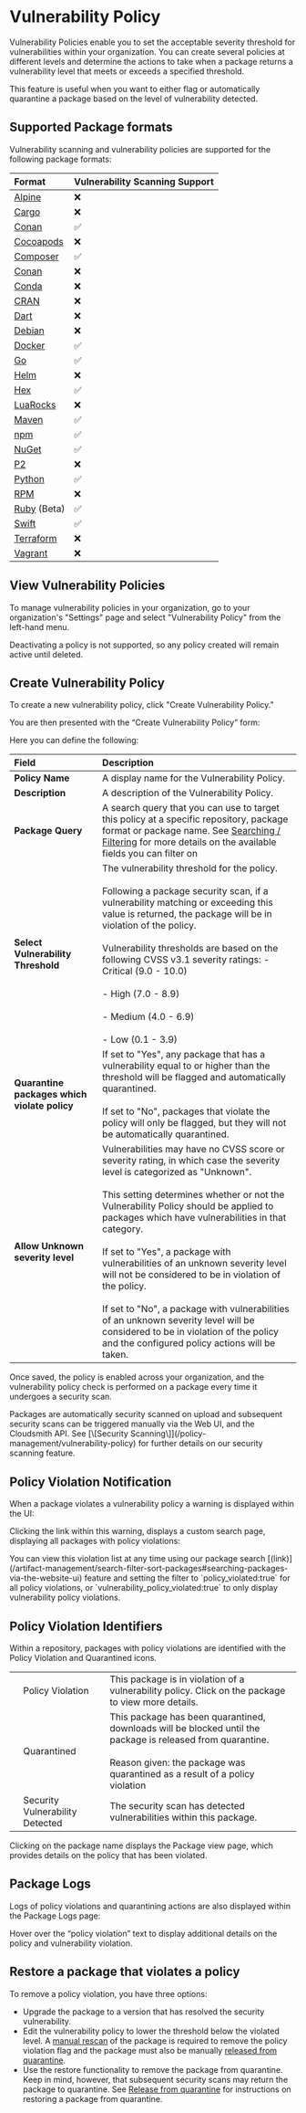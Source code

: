 

# Vulnerability Policy
Vulnerability Policies enable you to set the acceptable severity threshold for vulnerabilities within your organization. You can create several policies at different levels and determine the actions to take when a package returns a vulnerability level that meets or exceeds a specified threshold.

This feature is useful when you want to either flag or automatically quarantine a package based on the level of vulnerability detected.

## Supported Package formats

Vulnerability scanning and vulnerability policies are supported for the following package formats:

|Format|Vulnerability Scanning Support|
|:---|:---|
|[Alpine](/formats/alpine-repository)|❌|
|[Cargo](/formats/cargo-registry)|❌|
|[Conan](/formats/conan-repository)|✅|
|[Cocoapods](/formats/cocoapods-repository)|❌|
|[Composer](/formats/composer-repository)|✅|
|[Conan](/formats/conan-repository)|❌|
|[Conda](/formats/conda-repository)|❌|
|[CRAN](/formats/cran-repository)|❌|
|[Dart](/formats/dart-repository)|❌|
|[Debian](/formats/debian-repository)|❌|
|[Docker](/formats/docker-registry)|✅|
|[Go](/formats/go-registry)|✅|
|[Helm](/formats/helm-chart-repository)|❌|
|[Hex](/formats/hex-repository)|✅|
|[LuaRocks](/formats/luarocks-repository)|❌|
|[Maven](/formats/maven-repository)|✅|
|[npm](/formats/npm-registry)|✅|
|[NuGet](/formats/nuget-feed)|✅|
|[P2](/formats/p2-repository)|❌|
|[Python](/formats/python-repository)|✅|
|[RPM](/formats/redhat-repository)|❌|
|[Ruby](/formats/ruby-repository) (Beta)|✅|
|[Swift](/formats/swift-registry)|✅|
|[Terraform](/formats/terraform-modules-repository)|❌|
|[Vagrant](/formats/vagrant-repository)|❌|

## View Vulnerability Policies

To manage vulnerability policies in your organization, go to your organization's "Settings" page and select "Vulnerability Policy" from the left-hand menu.

<Note variant="warning">
  Deactivating a policy is not supported, so any policy created will remain active until deleted.
</Note>

<BlockImage src={img0115153_Viewing_policies} alt="View Vulnerability Policies"></BlockImage>

## Create Vulnerability Policy

To create a new vulnerability policy, click "Create Vulnerability Policy."

<BlockImage src={imga85584d_create_policy} alt="Create Vulnerability Policy Button"></BlockImage>

You are then presented with the “Create Vulnerability Policy” form:

<BlockImage src={imge979005_Screenshot_2024_02_01_at_17_09_55} alt="Create Vulnerability Policy Form"></BlockImage>

Here you can define the following:

|Field|Description|
|:---|:---|
|**Policy Name**|A display name for the Vulnerability Policy.|
|**Description**|A description of the Vulnerability Policy.|
|**Package Query**|A search query that you can use to target this policy at a specific repository, package format or package name. See [Searching / Filtering](/artifact-management/search-filter-sort-packages) for more details on the available fields you can filter on|
|**Select Vulnerability Threshold**|The vulnerability threshold for the policy.<br /><br />Following a package security scan, if a vulnerability matching or exceeding this value is returned, the package will be in violation of the policy.  <br /><br />Vulnerability thresholds are based on the following CVSS v3.1 severity ratings:  - Critical (9.0 - 10.0)  <br /><br />- High (7.0 - 8.9)  <br /><br />- Medium (4.0 - 6.9)  <br /><br />- Low (0.1 - 3.9)|<br /><br />
|**Quarantine packages which violate policy**|If set to "Yes", any package that has a vulnerability equal to or higher than the threshold will be flagged and automatically quarantined.<br /><br />If set to "No", packages that violate the policy will only be flagged, but they will not be automatically quarantined.|
|**Allow Unknown severity level**|Vulnerabilities may have no CVSS score or severity rating, in which case the severity level is categorized as "Unknown".<br /><br />This setting determines whether or not the Vulnerability Policy should be applied to packages which have vulnerabilities in that category.<br /><br />If set to "Yes", a package with vulnerabilities of an unknown severity level will not be considered to be in violation of the policy. <br /><br />If set to "No", a package with vulnerabilities of an unknown severity level will be considered to be in violation of the policy and the configured policy actions will be taken.|

Once saved, the policy is enabled across your organization, and the vulnerability policy check is performed on a package every time it undergoes a security scan. 

<Note variant="note">
  Packages are automatically security scanned on upload and subsequent security scans can be triggered manually via the Web UI, and the Cloudsmith API. See [\[Security Scanning\]](/policy-management/vulnerability-policy) for further details on our security scanning feature.
</Note>

## Policy Violation Notification

When a package violates a vulnerability policy a warning is displayed within the UI:

<BlockImage src={img81b95d6_warning} alt="Vulnerability Violation Warning"></BlockImage>

Clicking the link within this warning, displays a custom search page, displaying all packages with policy violations:

<BlockImage src={img9a9a789_violated_search} alt="Policy Violation List"></BlockImage>

<Note variant="note">
  You can view this violation list at any time using our package search [(link)](/artifact-management/search-filter-sort-packages#searching-packages-via-the-website-ui) feature and setting the filter to `policy_violated:true` for all policy violations, or `vulnerability_policy_violated:true` to only display vulnerability policy violations.
</Note>

## Policy Violation Identifiers

Within a repository, packages with policy violations are identified with the Policy Violation and Quarantined icons. 

<BlockImage src={img1063680_identifiers} alt="Policy Violation Indicators"></BlockImage>

||||
|:---|:---|:---|
|<BlockImage src={imga351636_red_flag} alt=""></BlockImage>|Policy Violation|This package is in violation of a vulnerability policy. Click on the package to view more details.|
|<BlockImage src={imga40d9a3_quarantine_icon} alt=""></BlockImage>|Quarantined|This package has been quarantined, downloads will be blocked until the package is released from quarantine.<br /><br />Reason given: the package was quarantined as a result of a policy violation|
|<BlockImage src={imge92a797_security_error} alt=""></BlockImage>|Security Vulnerability Detected|The security scan has detected vulnerabilities within this package.|

Clicking on the package name displays the Package view page, which provides details on the policy that has been violated. 

<BlockImage src={imge60d98f_notification} alt=""></BlockImage>

## Package Logs

Logs of policy violations and quarantining actions are also displayed within the Package Logs page: 

<Note variant="note">
  Hover over the “policy violation” text to display additional details on the policy and vulnerability violation.
</Note>

<BlockImage src={img93248c2_package_logs} alt=""></BlockImage>

## Restore a package that violates a policy

To remove a policy violation, you have three options: 

- Upgrade the package to a version that has resolved the security vulnerability. 
- Edit the vulnerability policy to lower the threshold below the violated level. A [manual rescan](/supply-chain-security/vulnerability-scanning#additional-security-scans-via-the-cloudsmith-web-ui) of the package is required to remove the policy violation flag and the package must also be manually [released from quarantine](/artifact-management/package-quarantine#release-from-quarantine).
- Use the restore functionality to remove the package from quarantine. Keep in mind, however, that subsequent security scans may return the package to quarantine. See [Release from quarantine](/artifact-management/package-quarantine#release-from-quarantine) for instructions on restoring a package from quarantine.
